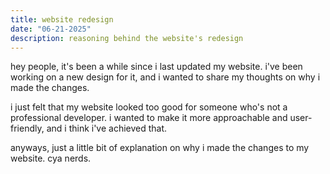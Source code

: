 ```yaml
---
title: website redesign
date: "06-21-2025"
description: reasoning behind the website's redesign
---
```


hey people, it's been a while since i last updated my website. i've been working on a new design for it, and i wanted to share my thoughts on why i made the changes.

i just felt that my website looked too good for someone who's not a professional developer. i wanted to make it more approachable and user-friendly, and i think i've achieved that.

anyways, just a little bit of explanation on why i made the changes to my website. cya nerds.
